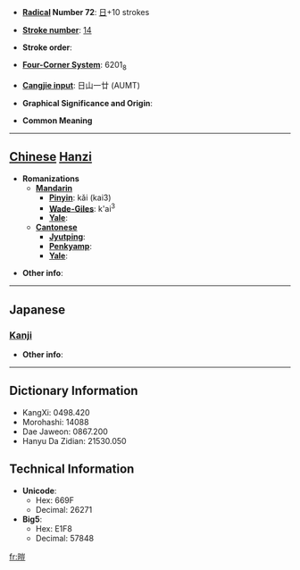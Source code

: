 * '''[[Wiktionary:Chinese radical index| Radical]] Number 72''': [[Wiktionary:Chinese radical index 日|日]]+10 strokes

* '''[[Wiktionary:Chinese total strokes index|Stroke number]]''': [[Wiktionary:Chinese total strokes index 14|14]]

* '''Stroke order''': 

* '''[[Wiktionary:Chinese four corner index|Four-Corner System]]''': 6201<sub>8</sub>

* '''[[Wiktionary:Chinese Cangjie index|Cangjie input]]''': 日山一廿 (AUMT)

* '''Graphical Significance and Origin''': 

* '''Common Meaning'''

----

== [[Chinese]] [[Hanzi]] ==

* '''Romanizations'''
** '''[[Mandarin]]'''
*** '''[[Pinyin]]''': kǎi (kai3)
*** '''[[Wade-Giles]]''': k'ai<sup>3</sup>
*** '''[[Yale]]''': 
** '''[[Cantonese]]'''
*** '''[[Jyutping]]''':
*** '''[[Penkyamp]]''': 
*** '''[[Yale]]''': 

* '''Other info''': 

----

==Japanese==
===[[Kanji]]===
{{kanji|on readings=[[かい]] (kai)
|kun readings=[[てらい]] (terai)
}}

* '''Other info''':  

----

== Dictionary Information ==

* KangXi: 0498.420
* Morohashi: 14088
* Dae Jaweon: 0867.200
* Hanyu Da Zidian: 21530.050

== Technical Information ==

* '''Unicode''':
** Hex: 669F
** Decimal: 26271
* '''Big5''':
** Hex: E1F8
** Decimal: 57848

[[fr:暟]]